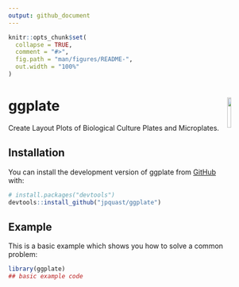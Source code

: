 ```yaml
---
output: github_document
---
```


<!-- README.md is generated from README.Rmd. Please edit that file -->

```r
knitr::opts_chunk$set(
  collapse = TRUE,
  comment = "#>",
  fig.path = "man/figures/README-",
  out.width = "100%"
)
```

# ggplate <img src='man/figures/logo.png' align="right" width="12.5%" />

<!-- badges: start -->
<!-- badges: end -->

Create Layout Plots of Biological Culture Plates and Microplates.

## Installation

You can install the development version of ggplate from [GitHub](https://github.com/) with:

``` r
# install.packages("devtools")
devtools::install_github("jpquast/ggplate")
```

## Example

This is a basic example which shows you how to solve a common problem:

```r
library(ggplate)
## basic example code
```


